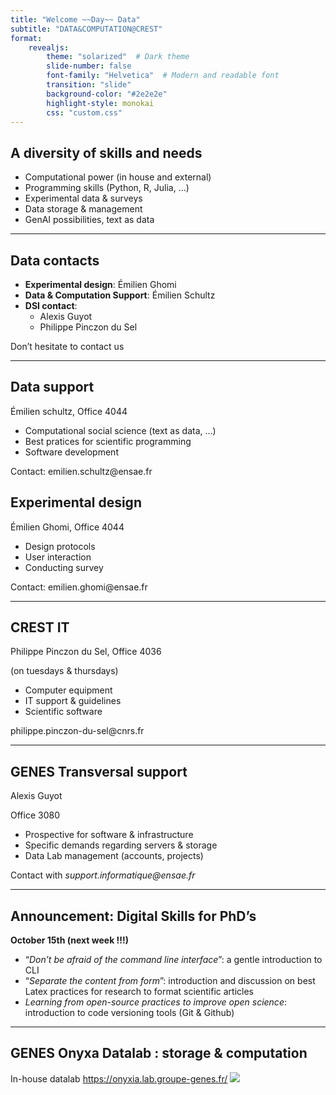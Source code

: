 ```yaml
---
title: "Welcome ~~Day~~ Data"
subtitle: "DATA&COMPUTATION@CREST"
format: 
    revealjs: 
        theme: "solarized"  # Dark theme
        slide-number: false
        font-family: "Helvetica"  # Modern and readable font
        transition: "slide"
        background-color: "#2e2e2e"
        highlight-style: monokai
        css: "custom.css"
---
```



## A diversity of skills and needs

- Computational power (in house and external)
- Programming skills (Python, R, Julia, ...)
- Experimental data & surveys
- Data storage & management
- GenAI possibilities, text as data

---

## Data contacts

<!-- 
- A quick word about the transversal data ressources at crest
- I am Emilien, data ingeneer here at CREST
- Different messages for you : the result of a survey, available ressources, an incoming training, and a quick demo if I have time
- We are a few people to support digital practices
- Ranging from material and infrastructure with Alexis and Philippe to methods and conceptualization with Claire and me.
 -->

- **Experimental design**: Émilien Ghomi
- **Data & Computation Support**: Émilien Schultz
- **DSI contact**: 
  - Alexis Guyot
  - Philippe Pinczon du Sel

<span class="numbers">Don't hesitate to contact us</span>

---

## Data support

Émilien schultz, Office 4044

- Computational social science (text as data, ...)
- Best pratices for scientific programming
- Software development

<span class="comments">Contact: emilien.schultz@ensae.fr</span>


## Experimental design

Émilien Ghomi, Office 4044

- Design protocols
- User interaction
- Conducting survey

<span class="comments">Contact: emilien.ghomi@ensae.fr</span>

---


## CREST IT

Philippe Pinczon du Sel, Office 4036 

(on tuesdays & thursdays)

- Computer equipment
- IT support & guidelines
- Scientific software


<span class="comments">philippe.pinczon-du-sel@cnrs.fr</span>



---

## GENES Transversal support

Alexis Guyot

Office 3080

- Prospective for software & infrastructure
- Specific demands regarding servers & storage
- Data Lab management (accounts, projects)


<span class="comments">Contact with *support.informatique@ensae.fr*</span>

---


## Announcement:  Digital Skills for PhD's


**October 15th (next week !!!)**

- “*Don’t be afraid of the command line interface*”: a gentle introduction to CLI
- “*Separate the content from form*”: introduction and discussion on best Latex practices for research to format scientific articles
- *Learning from open-source practices to improve open science*: introduction to code versioning tools (Git & Github) 

---

## GENES Onyxa Datalab : storage & computation

In-house datalab [https://onyxia.lab.groupe-genes.fr/](https://onyxia.lab.groupe-genes.fr/)
![](img/onyxia.png){fig-align="center"}


